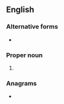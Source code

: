 ==English==

===Alternative forms===
* {{l|en|Eccles.}}

===Proper noun===
{{en-proper noun}}

# {{abbreviation of|Ecclesiastes|lang=en}}

===Anagrams===
* {{anagrams|en|CLEC}}